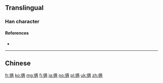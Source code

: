 {{also|倆}}
==Translingual==

===Han character===
{{Han char|rn=9|rad=人|as=07|sn=9|four=|canj=OMOB|ids=⿰亻两}}

====References====
* {{Han ref|kx=0106.041|hdz=10158.030|uh=4FE9|ud=20457}}

----

==Chinese==
{{zh-see|倆}}

[[fr:俩]]
[[ko:俩]]
[[mg:俩]]
[[fj:俩]]
[[ja:俩]]
[[no:俩]]
[[pl:俩]]
[[uk:俩]]
[[zh:俩]]